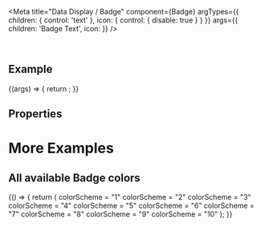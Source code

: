 
<Meta
  title="Data Display / Badge"
  component={Badge}
  argTypes={{
    children: { control: 'text' },
    icon: { control: { disable: true } }
  }}
  args={{
    children: 'Badge Text',
    icon: <Icon name="employee" />
  }}
/>

<DocsHeader />

<br />

## Example

<Canvas>
  <Story name="Default">
    {(args) => {
      return <Badge {...args} />;
    }}
  </Story>
</Canvas>

## Properties

<ArgsTable story="." />

<Description />

# More Examples

## All available Badge colors

<Canvas>
  <Story name="All colors">
    {() => {
      return (
        <FlexBox wrap={FlexBoxWrap.Wrap}>
          <Badge colorScheme="1" style={{ marginRight: '10px', marginBottom: '10px' }}>
            colorScheme = "1"
          </Badge>
          <Badge colorScheme="2" style={{ marginRight: '10px', marginBottom: '10px' }}>
            colorScheme = "2"
          </Badge>
          <Badge colorScheme="3" style={{ marginRight: '10px', marginBottom: '10px' }}>
            colorScheme = "3"
          </Badge>
          <Badge colorScheme="4" style={{ marginRight: '10px', marginBottom: '10px' }}>
            colorScheme = "4"
          </Badge>
          <Badge colorScheme="5" style={{ marginRight: '10px', marginBottom: '10px' }}>
            colorScheme = "5"
          </Badge>
          <Badge colorScheme="6" style={{ marginRight: '10px', marginBottom: '10px' }}>
            colorScheme = "6"
          </Badge>
          <Badge colorScheme="7" style={{ marginRight: '10px', marginBottom: '10px' }}>
            colorScheme = "7"
          </Badge>
          <Badge colorScheme="8" style={{ marginRight: '10px', marginBottom: '10px' }}>
            colorScheme = "8"
          </Badge>
          <Badge colorScheme="9" style={{ marginRight: '10px', marginBottom: '10px' }}>
            colorScheme = "9"
          </Badge>
          <Badge colorScheme="10">colorScheme = "10"</Badge>
        </FlexBox>
      );
    }}
  </Story>
</Canvas>

<Footer />

